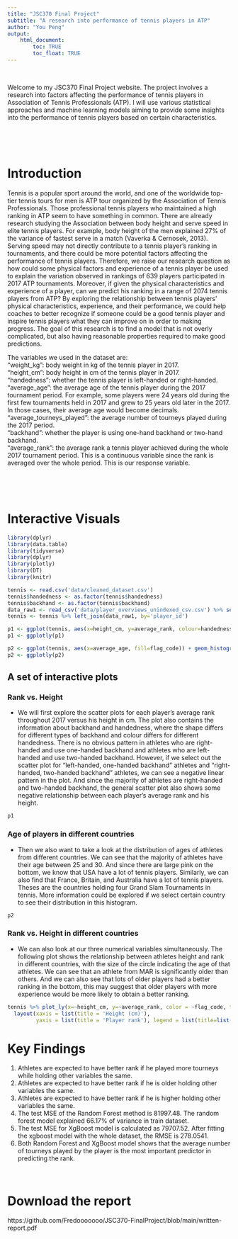 ```yaml
---
title: "JSC370 Final Project"
subtitle: "A research into performance of tennis players in ATP"
author: "You Peng"
output: 
    html_document:
        toc: TRUE
        toc_float: TRUE
---
```


<br>

Welcome to my JSC370 Final Project website. The project involves a research into factors affecting the performance of tennis players in Association of Tennis Professionals (ATP). I will use various statistical approaches and machine learning models aiming to provide some insights into the performance of tennis players based on certain characteristics.

<br>

<br>

# Introduction

Tennis is a popular sport around the world, and one of the worldwide top-tier tennis tours for men is ATP tour organized by the Association of Tennis Professionals. Those professional tennis players who maintained a high ranking in ATP seem to have something in common. There are already research studying the Association between body height and serve speed in elite tennis players. For example, body height of the men explained 27% of the variance of fastest serve in a match (Vaverka & Cernosek, 2013). Serving speed may not directly contribute to a tennis player’s ranking in tournaments, and there could be more potential factors affecting the performance of tennis players. Therefore, we raise our research question as how could some physical factors and experience of a tennis player be used to explain the variation observed in rankings of 639 players participated in 2017 ATP tournaments. Moreover, if given the physical characteristics and experience of a player, can we predict his ranking in a range of 2074 tennis players from ATP? By exploring the relationship between tennis players’ physical characteristics, experience, and their performance, we could help coaches to better recognize if someone could be a good tennis player and inspire tennis players what they can improve on in order to making progress. The goal of this research is to find a model that is not overly complicated, but also having reasonable properties required to make good predictions.

The variables we used in the dataset are: \
“weight_kg”: body weight in kg of the tennis player in 2017. \
“height_cm”: body height in cm of the tennis player in 2017. \
“handedness”: whether the tennis player is left-handed or right-handed. \
“average_age”: the average age of the tennis player during the 2017 tournament period. For example, some players were 24 years old during the first few tournaments held in 2017 and grew to 25 years old later in the 2017. In those cases, their average age would become decimals. \
“average_tourneys_played”: the average number of tourneys played during the 2017 period. \
“backhand”: whether the player is using one-hand backhand or two-hand backhand. \
“average_rank”: the average rank a tennis player achieved during the whole 2017 tournament period. This is a continuous variable since the rank is averaged over the whole period. This is our response variable. \

<br>

<br>

# Interactive Visuals

```r
library(dplyr)
library(data.table)
library(tidyverse)
library(dplyr)
library(plotly)
library(DT)
library(knitr)
```

```r
tennis <- read.csv('data/cleaned_dataset.csv')
tennis$handedness <- as.factor(tennis$handedness)
tennis$backhand <- as.factor(tennis$backhand)
data_raw1 <- read_csv('data/player_overviews_unindexed_csv.csv') %>% select(player_id, flag_code)
tennis <- tennis %>% left_join(data_raw1, by='player_id')

p1 <- ggplot(tennis, aes(x=height_cm, y=average_rank, colour=handedness, shape=backhand)) + geom_point() + xlab("height(cm)") + ylab("average rank")
p1 <- ggplotly(p1)

p2 <- ggplot(tennis, aes(x=average_age, fill=flag_code)) + geom_histogram(bins=30) + xlab("average age")
p2 <- ggplotly(p2)
```


## A set of interactive plots {.tabset}

### Rank vs. Height

- We will first explore the scatter plots for each player's average rank throughout 2017 versus his height in cm. The plot also contains the information about backhand and handedness, where the shape differs for different types of backhand and colour differs for different handedness. There is no obvious pattern in athletes who are right-handed and use one-handed backhand and athletes who are left-handed and use two-handed backhand. However, if we select out the scatter plot for "left-handed, one-handed backhand" athletes and "right-handed, two-handed backhand" athletes, we can see a negative linear pattern in the plot. And since the majority of athletes are right-handed and two-handed backhand, the general scatter plot also shows some negative relationship between each player's average rank and his height.

```r
p1
```

### Age of players in different countries

- Then we also want to take a look at the distribution of ages of athletes from different countries. We can see that the majority of athletes have their age between 25 and 30. And since there are large pink on the bottom, we know that USA have a lot of tennis players. Similarly, we can also find that France, Britain, and Australia have a lot of tennis players. Theses are the countries holding four Grand Slam Tournaments in tennis. More information could be explored if we select certain country to see their distribution in this histogram.

```r
p2
```

### Rank vs. Height in different countries

- We can also look at our three numerical variables simultaneously. The following plot shows the relationship between athletes height and rank in different countries, with the size of the circle indicating the age of that athletes. We can see that an athlete from MAR is significantly older than others. And we can also see that lots of older players had a better ranking in the bottom, this may suggest that older players with more experience would be more likely to obtain a better ranking.

```r
tennis %>% plot_ly(x=~height_cm, y=~average_rank, color = ~flag_code, type="scatter", mode="markers", size = ~average_age, sizes=c(5,70), marker=list(sizemode="diameter", opacity=0.5)) %>%
  layout(xaxis = list(title = 'Height (cm)'), 
         yaxis = list(title = 'Player rank'), legend = list(title=list(text='<b> Countries </b>')))
```


## {-}


# Key Findings
1. Athletes are expected to have better rank if he played more tourneys while holding other variables the same.
2. Athletes are expected to have better rank if he is older holding other variables the same.
3. Athletes are expected to have better rank if he is higher holding other variables the same.
4. The test MSE of the Random Forest method is 81997.48. The random forest model explained 66.17% of variance in train dataset.
5. The test MSE for XgBoost model is calculated as 79707.52. After fitting the xgboost model with the whole dataset, the RMSE is 278.0541.
6. Both Random Forest and XgBoost model shows that the average number of tourneys played by the player is the most important predictor in predicting the rank.

<br>

# Download the report

https://github.com/Fredooooooo/JSC370-FinalProject/blob/main/written-report.pdf

<br>